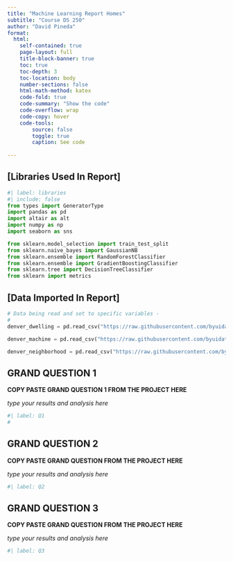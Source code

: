 ```yaml
---
title: "Machine Learning Report Homes"
subtitle: "Course DS 250"
author: "David Pineda"
format:
  html:
    self-contained: true
    page-layout: full
    title-block-banner: true
    toc: true
    toc-depth: 3
    toc-location: body
    number-sections: false
    html-math-method: katex
    code-fold: true
    code-summary: "Show the code"
    code-overflow: wrap
    code-copy: hover
    code-tools:
        source: false
        toggle: true
        caption: See code
    
---
```


## [Libraries Used In Report]

```python
#| label: libraries
#| include: false
from types import GeneratorType
import pandas as pd
import altair as alt
import numpy as np
import seaborn as sns

from sklearn.model_selection import train_test_split
from sklearn.naive_bayes import GaussianNB
from sklearn.ensemble import RandomForestClassifier
from sklearn.ensemble import GradientBoostingClassifier
from sklearn.tree import DecisionTreeClassifier
from sklearn import metrics
```


## [Data Imported In Report]

```python

# Data being read and set to specific variables - 
# 
denver_dwelling = pd.read_csv("https://raw.githubusercontent.com/byuidatascience/data4dwellings/master/data-raw/dwellings_denver/dwellings_denver.csv")

denver_machine = pd.read_csv("https://raw.githubusercontent.com/byuidatascience/data4dwellings/master/data-raw/dwellings_ml/dwellings_ml.csv")

denver_neighborhood = pd.read_csv("https://raw.githubusercontent.com/byuidatascience/data4dwellings/master/data-raw/dwellings_neighborhoods_ml/dwellings_neighborhoods_ml.csv")

```






## GRAND QUESTION 1

__COPY PASTE GRAND QUESTION 1 FROM THE PROJECT HERE__

_type your results and analysis here_


```python
#| label: Q1
#


```

## GRAND QUESTION 2

__COPY PASTE GRAND QUESTION FROM THE PROJECT HERE__

_type your results and analysis here_

```python
#| label: Q2


```



## GRAND QUESTION 3

__COPY PASTE GRAND QUESTION FROM THE PROJECT HERE__

_type your results and analysis here_

```python
#| label: Q3
```